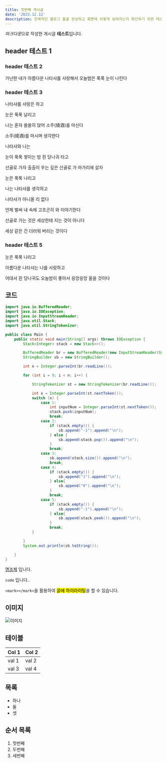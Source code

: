 ```yaml
---
title: 첫번째 게시글
date: '2023.12.12'
description: 전체적인 블로그 틀을 완성하고 화면에 어떻게 보여지는지 확인하기 위한 테스트 글입니다.
---
```


*마크다운*으로 작성한 게시글 **테스트**입니다.

## header 테스트 1
### header 테스트 2
가난한 내가
아름다운 나타샤를 사랑해서
오늘밤은 푹푹 눈이 나린다

### header 테스트 3
나타샤를 사랑은 하고

눈은 푹푹 날리고

나는 혼자 쓸쓸히 앉어 소주(燒酒)를 마신다

소주(燒酒)를 마시며 생각한다

나타샤와 나는

눈이 푹푹 쌓이는 밤 흰 당나귀 타고

산골로 가자 출출이 우는 깊은 산골로 가 마가리에 살자

눈은 푹푹 나리고

나는 나타샤를 생각하고

나타샤가 아니올 리 없다

언제 벌써 내 속에 고조곤히 와 이야기한다

산골로 가는 것은 세상한테 지는 것이 아니다

세상 같은 건 더러워 버리는 것이다
### header 테스트 5
눈은 푹푹 나리고

아름다운 나타샤는 나를 사랑하고

어데서 흰 당나귀도 오늘밤이 좋아서 응앙응앙 울을 것이다


## 코드
```java
import java.io.BufferedReader;
import java.io.IOException;
import java.io.InputStreamReader;
import java.util.Stack;
import java.util.StringTokenizer;

public class Main {
    public static void main(String[] args) throws IOException {
        Stack<Integer> stack = new Stack<>();

        BufferedReader br = new BufferedReader(new InputStreamReader(System.in));
        StringBuilder sb = new StringBuilder();

        int n = Integer.parseInt(br.readLine());

        for (int i = 0; i < n; i++) {

            StringTokenizer st = new StringTokenizer(br.readLine());

            int x = Integer.parseInt(st.nextToken());
            switch (x) {
                case 1:
                    int inputNum = Integer.parseInt(st.nextToken());
                    stack.push(inputNum);
                    break;
                case 2:
                    if (stack.empty()) {
                        sb.append("-1").append("\n");
                    } else {
                        sb.append(stack.pop()).append("\n");
                    }
                    break;
                case 3:
                    sb.append(stack.size()).append("\n");
                    break;
                case 4:
                    if (stack.empty()) {
                        sb.append("1").append("\n");
                    } else{
                        sb.append("0").append("\n");
                    }
                    break;
                case 5:
                    if (stack.empty()) {
                        sb.append("-1").append("\n");
                    } else{
                        sb.append(stack.peek()).append("\n");
                    }
                    break;
            }

        }
        System.out.println(sb.toString());

    }
}
```

[명조체](https://ko.wikipedia.org/wiki/%EB%AA%85%EC%A1%B0%EC%B2%B4) 입니다.

`code` 입니다..

`<mark></mark>`을 활용하여 <mark>글에 하이라이팅</mark>을 할 수 있습니다.


## 이미지
![이미지](/img/test.jpg)



## 테이블
| Col 1 | Col 2 |
| ----- | ----- |
| val 1 | val 2 |
| val 3 | val 4 |

## 목록
- 하나
- 둘
- 셋

## 순서 목록
1. 첫번째
2. 두번째
3. 세번째
